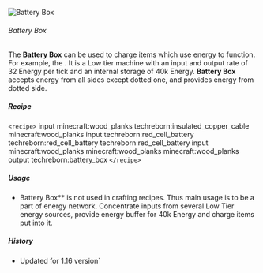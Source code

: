 ![Battery Box](/mods/techreborn/battery_box.png)

###### Battery Box

The **Battery Box** can be used to charge items which use energy to
function. For example, the
<Mcitem id="techreborn:electric_treetap"/>. It is a
Low tier machine with an input and output rate of 32 Energy per tick and
an internal storage of 40k Energy. **Battery Box** accepts energy
from all sides except dotted one, and provides energy from dotted side.

##### Recipe

`<recipe>` input minecraft:wood_planks
techreborn:insulated_copper_cable minecraft:wood_planks input
techreborn:red_cell_battery techreborn:red_cell_battery
techreborn:red_cell_battery input minecraft:wood_planks
minecraft:wood_planks minecraft:wood_planks output
techreborn:battery_box `</recipe>`

##### Usage

- Battery Box** is not used in crafting recipes. Thus main usage
        is to be a part of energy network. Concentrate inputs from
        several Low Tier energy sources, provide energy buffer for 40k
        Energy and charge items put into it.

##### History

* Updated for 1.16 version`
